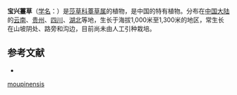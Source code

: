{{Speciesbox
| name = 宝兴薹草
| status = 
| status_system = 
| image =
| genus = Carex
| species = moupinensis
| authority = Franch.
}}

'''宝兴薹草'''（[[学名|学名]]：{{lang|la|''Carex moupinensis''}}）是[[莎草科|莎草科]][[薹草属|薹草属]]的植物，是中国的特有植物。分布在[[中国大陆|中国大陆]]的[[云南|云南]]、[[贵州|贵州]]、[[四川|四川]]、[[湖北|湖北]]等地，生长于海拔1,000米至1,300米的地区，常生长在山坡阴处、路旁和沟边，目前尚未由人工引种栽培。

== 参考文献 ==
<div class="references-small">
* {{cite web| url =http://www.bioinfo.cn/db05/KmzwSpecies.php?action=view&id=6724| title =宝兴薹草| work =《中国高等植物数据库全库》| publisher =中国科学院微生物研究所| author =昆明植物研究所| accessdate =2009-02-24| deadurl =yes| archiveurl =https://web.archive.org/web/20160305023125/http://www.bioinfo.cn/db05/KmzwSpecies.php?action=view&id=6724| archivedate =2016-03-05}}
</div>
{{Taxonbar|from=Q2938605}}

{{DEFAULTSORT:Carex moupinensis}}
[[Category:薹草属|moupinensis]]


{{Carex-stub}}